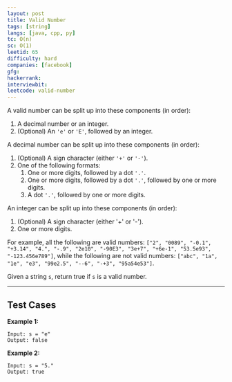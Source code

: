 ```yaml
---
layout: post
title: Valid Number
tags: [string]
langs: [java, cpp, py]
tc: O(n)
sc: O(1)
leetid: 65
difficulty: hard
companies: [facebook]
gfg: 
hackerrank: 
interviewbit: 
leetcode: valid-number
---
```


A valid number can be split up into these components (in order):
1. A decimal number or an integer.
2. (Optional) An `'e'` or `'E'`, followed by an integer.

A decimal number can be split up into these components (in order):
1. (Optional) A sign character (either `'+'` or `'-'`).
2. One of the following formats:
   1. One or more digits, followed by a dot `'.'`.
   2. One or more digits, followed by a dot `'.'`, followed by one or more digits.
   3. A dot `'.'`, followed by one or more digits.
   
An integer can be split up into these components (in order):
1. (Optional) A sign character (either '+' or '-').
2. One or more digits.

For example, 
all the following are valid numbers: 
`["2", "0089", "-0.1", "+3.14", "4.", "-.9", "2e10", "-90E3", "3e+7", "+6e-1", "53.5e93", "-123.456e789"]`, 
while the following are not valid numbers: `["abc", "1a", "1e", "e3", "99e2.5", "--6", "-+3", "95a54e53"]`.

Given a string `s`, return true if `s` is a valid number.

---

## Test Cases

**Example 1:** 
```
Input: s = "e"
Output: false
```

**Example 2:** 
```
Input: s = "5."
Output: true
```